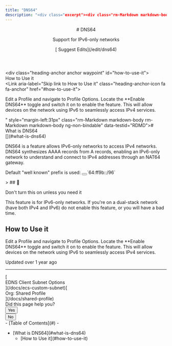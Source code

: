 ```yaml
---
title: "DNS64"
description: "<div class="excerpt"><div class="rm-Markdown markdown-body" data-testid="RDMD"><p>Support for IPv6-only networks</p></div></div></div><div class="col-xs-3">[<i aria-hidden="true" class="icon icon-edit"></i> Suggest Edits](/edit/dns64)</div></div></header><div class="grid-container-fluid" id="content-container"><section class="content-body grid-75"><div dehydrated="# <div class=&quot;heading-anchor anchor waypoint&quot; id=&quot;what-is-dns64&quot;></div><div class=&quot;heading-text&quot;><div id=&quot;section-what-is-dns-64&quot; class=&quot;heading-anchor_backwardsCompatibility&quot;></div>What is DNS64</div><Link aria-label=&quot;Skip link to What is DNS64&quot; class=&quot;heading-anchor-icon fa fa-anchor&quot; href=&quot;#what-is-dns64&quot;></Link>"
---
```


<header id="content-head"><div class="row clearfix"><div class="col-xs-9"># DNS64

<div class="excerpt"><div class="rm-Markdown markdown-body" data-testid="RDMD"><p>Support for IPv6-only networks</p></div></div></div><div class="col-xs-3">[<i aria-hidden="true" class="icon icon-edit"></i> Suggest Edits](/edit/dns64)</div></div></header><div class="grid-container-fluid" id="content-container"><section class="content-body grid-75"><div dehydrated="# <div class=&quot;heading-anchor anchor waypoint&quot; id=&quot;what-is-dns64&quot;></div><div class=&quot;heading-text&quot;><div id=&quot;section-what-is-dns-64&quot; class=&quot;heading-anchor_backwardsCompatibility&quot;></div>What is DNS64</div><Link aria-label=&quot;Skip link to What is DNS64&quot; class=&quot;heading-anchor-icon fa fa-anchor&quot; href=&quot;#what-is-dns64&quot;></Link>

<p>DNS64 is a feature allows IPv6-only networks to access IPv4 networks. DNS64 synthesizes AAAA records from A records, enabling an IPv6-only network to understand and connect to IPv4 addresses through an NAT64 gateway.</p>
<p>Default &quot;well known&quot; prefix is used: <button aria-label=&quot;Copy Code&quot; class=&quot;rdmd-code-copy fa&quot;></button>`64:ff9b::/96`</p>
> ## <span class=&quot;callout-icon&quot;>🚧</span><p>Don&#x27;t turn this on unless you need it</p>

<p>This feature is for IPv6-only networks. If you&#x27;re on a dual-stack network (have both IPv4 and IPv6) do not enable this feature, or you will have a bad time.</p>

## <div class=&quot;heading-anchor anchor waypoint&quot; id=&quot;how-to-use-it&quot;></div><div class=&quot;heading-text&quot;><div id=&quot;section-how-to-use-it&quot; class=&quot;heading-anchor_backwardsCompatibility&quot;></div>How to Use it</div><Link aria-label=&quot;Skip link to How to Use it&quot; class=&quot;heading-anchor-icon fa fa-anchor&quot; href=&quot;#how-to-use-it&quot;></Link>

<p>Edit a Profile and navigate to Profile Options. Locate the **Enable DNS64** toggle and switch it on to enable the feature. This will allow devices on the network using IPv6 to seamlessly access IPv4 services.</p>" style="margin-left:31px" class="rm-Markdown markdown-body rm-Markdown markdown-body ng-non-bindable" data-testid="RDMD"># <div class="heading-anchor anchor waypoint" id="what-is-dns64"></div><div class="heading-text"><div id="section-what-is-dns-64" class="heading-anchor_backwardsCompatibility"></div>What is DNS64</div>[](#what-is-dns64)

<p>DNS64 is a feature allows IPv6-only networks to access IPv4 networks. DNS64 synthesizes AAAA records from A records, enabling an IPv6-only network to understand and connect to IPv4 addresses through an NAT64 gateway.</p>
<p>Default "well known" prefix is used: <button aria-label="Copy Code" class="rdmd-code-copy fa"></button>`<span class="cm-s-neo" data-testid="SyntaxHighlighter">64:ff9b::/96</span>`</p>
> ## <span class="callout-icon">🚧</span><p>Don't turn this on unless you need it</p>

<p>This feature is for IPv6-only networks. If you're on a dual-stack network (have both IPv4 and IPv6) do not enable this feature, or you will have a bad time.</p>

## <div class="heading-anchor anchor waypoint" id="how-to-use-it"></div><div class="heading-text"><div id="section-how-to-use-it" class="heading-anchor_backwardsCompatibility"></div>How to Use it</div>[](#how-to-use-it)

<p>Edit a Profile and navigate to Profile Options. Locate the **Enable DNS64** toggle and switch it on to enable the feature. This will allow devices on the network using IPv6 to seamlessly access IPv4 services.</p></div><div class="UpdatedAt"><p class="DateLine "><i class="icon icon-watch"></i>Updated<!-- --> <!-- -->over 1 year ago<!-- --> </p></div><hr class="NextStepsDivider"><nav aria-label="Pagination Controls" class="PaginationControlsjDYuqu8pBMUy rm-Pagination">[<span class="PaginationControls-iconZbaZ3tgyhNmI icon-arrow-left2"></span><div class="PaginationControls-text3qEXHZU00znD PaginationControls-text_left3wBkn4C9R0W_">EDNS Client Subnet Options</div>](/docs/ecs-custom-subnet)[<div class="PaginationControls-text3qEXHZU00znD PaginationControls-text_right3EIfWubgRVVP">Org: Shared Profile</div><span class="PaginationControls-iconZbaZ3tgyhNmI icon-arrow-right2"></span>](/docs/shared-profile)</nav><div class="rm-PageThumbs PageThumbs"><div class="PageThumbs-helpful">Did this page help you?<div class="PageThumbs-cta"><div class="Dropdown Dropdown_closed"><button aria-haspopup="dialog" class="Button Button_sm PageThumbs-button Dropdown-toggle Button_secondary Button_secondary_text" type="button" aria-expanded="false"><i class="icon icon-thumbs-up-2"></i><span>Yes</span></button></div><div class="Dropdown Dropdown_closed"><button aria-haspopup="dialog" class="Button Button_sm PageThumbs-button Dropdown-toggle Button_secondary Button_secondary_text" type="button" aria-expanded="false"><i class="icon icon-thumbs-down1"></i><span>No</span></button></div></div></div></div></section><section class="content-toc grid-25"><nav>- [<i class="icon icon-text-align-left"></i>Table of Contents](#)
- <ul>
<li>
[What is DNS64](#what-is-dns64)
<ul>
<li>[How to Use it](#how-to-use-it)

</li>
</ul></li></ul></nav></section></div><div class="ModalWrapper" id="tutorialmodal-root"></div>